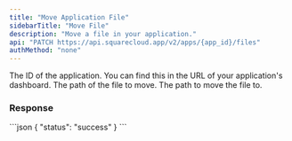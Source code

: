 ```yaml
---
title: "Move Application File"
sidebarTitle: "Move File"
description: "Move a file in your application."
api: "PATCH https://api.squarecloud.app/v2/apps/{app_id}/files"
authMethod: "none"
---
```



<Authorization />

<ParamField path="app_id" type="string" placeholder="Application ID" required>
  The ID of the application. You can find this in the URL of your application's dashboard.
</ParamField>

<ParamField body="path" type="string" placeholder="Path to file" required>
  The path of the file to move.
</ParamField>

<ParamField body="to" type="string" placeholder="Path to file" required>
  The path to move the file to.
</ParamField>

### Response

<Status />

<ResponseExample>
```json
{
    "status": "success"
}
```
</ResponseExample>
